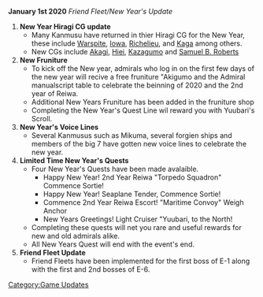 '''January 1st 2020''' ''Friend Fleet/New Year's Update''

#'''New Year Hiragi CG update'''
#*Many Kanmusu have returned in thier Hiragi CG for the New Year, these include [[Warspite]], [[Iowa]], [[Richelieu]], and [[Kaga]] among others.
#* New CGs include [[Akagi]], [[Hiei]], [[Kazagumo]] and [[Samuel B. Roberts]]
#'''New Fruniture'''
#*To kick off the New year, admirals who log in on the first few days of the new year will recive a free fruniture "Akigumo and the Admiral manualscript table to celebrate the beinning of 2020 and the 2nd year of Reiwa.
#* Additional New Years Fruniture has been added in the fruniture shop
#* Completing the New Year's Quest Line wil reward you with Yuubari's Scroll.
#'''New Year's Voice Lines'''
#*Several Kanmusus such as Mikuma, several forgien ships and members of the big 7 have gotten new voice lines to celebrate the new year.
#'''Limited Time New Year's Quests'''
#* Four New Year's Quests have been made avalaible.
#** Happy New Year! 2nd Year Reiwa "Torpedo Squadron" Commence Sortie!
#** Happy New Year! Seaplane Tender, Commence Sortie!
#** Commence 2nd Year Reiwa Escort! "Maritime Convoy" Weigh Anchor
#** New Years Greetings! Light Cruiser "Yuubari, to the North!
#*Completing these quests will net you rare and useful rewards for new and old admirals alike.
#*All New Years Quest will end with the event's end.
#'''Friend Fleet Update'''
#*Friend Fleets have been implemented for the first boss of E-1 along with the first and 2nd bosses of E-6.
[[Category:Game Updates]]